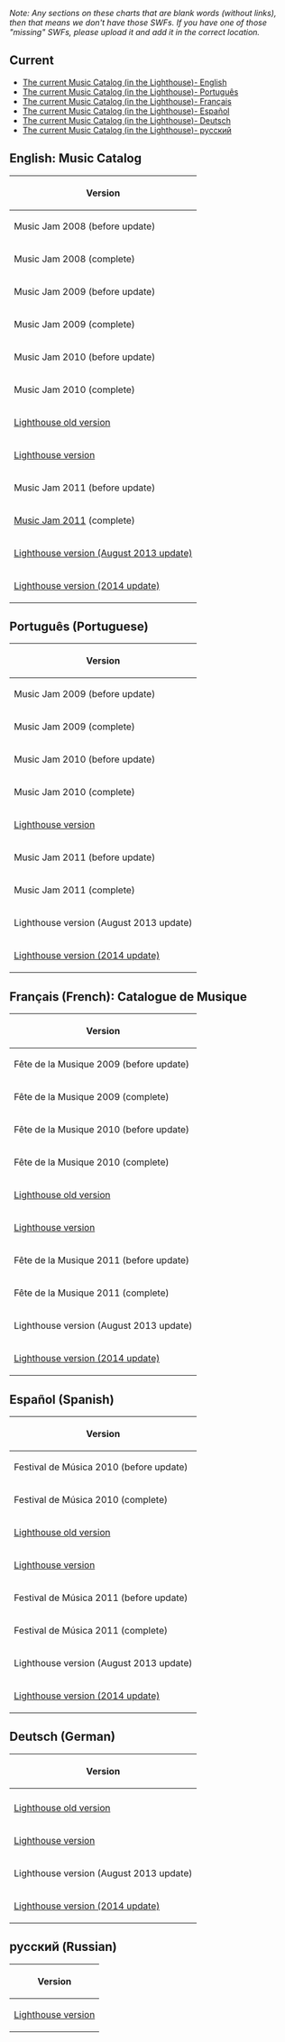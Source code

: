 ''Note: Any sections on these charts that are blank words (without links), then that means we don't have those SWFs. If you have one of those "missing" SWFs, please upload it and add it in the correct location.''

==Current==
*[http://media1.clubpenguin.com/play/v2/content/local/en/catalogues/light.swf The current Music Catalog (in the Lighthouse)- English]
*[http://media1.clubpenguin.com/play/v2/content/local/pt/catalogues/light.swf The current Music Catalog (in the Lighthouse)- Português]
*[http://media1.clubpenguin.com/play/v2/content/local/fr/catalogues/light.swf The current Music Catalog (in the Lighthouse)- Français]
*[http://media1.clubpenguin.com/play/v2/content/local/es/catalogues/light.swf The current Music Catalog (in the Lighthouse)- Español]
*[http://media1.clubpenguin.com/play/v2/content/local/de/catalogues/light.swf The current Music Catalog (in the Lighthouse)- Deutsch]
*[http://media1.clubpenguin.com/play/v2/content/local/ru/catalogues/light.swf The current Music Catalog (in the Lighthouse)- русский]

==English: Music Catalog==



<center>
{|class="wikitable" border="1"
!Version
|-
|Music Jam 2008 (before update)
|-
|Music Jam 2008 (complete)
|-
|Music Jam 2009 (before update)
|-
|Music Jam 2009 (complete)
|-
|Music Jam 2010 (before update)
|-
|Music Jam 2010 (complete)
|-
|[[Media:Lighthousecatalog.swf|Lighthouse old version]]
|-
|[[Media:ENCataloguesLight.swf|Lighthouse version]]
|-
|Music Jam 2011 (before update)
|-
|[[Media:MusicJam2011CatalogParty.swf|Music Jam 2011]] (complete)
|-
|[[Media:AugustNewMusicCatalog13.swf|Lighthouse version (August 2013 update)]]
|-
|[[Media:ENCataloguesLight2014.swf|Lighthouse version (2014 update)]]
|}
</center>

==Português (Portuguese)==

<center>
{|class="wikitable" border="1"
!Version
|-
|Music Jam 2009 (before update)
|-
|Music Jam 2009 (complete)
|-
|Music Jam 2010 (before update)
|-
|Music Jam 2010 (complete)
|-
|[[Media:PTCataloguesLight.swf|Lighthouse version]]
|-
|Music Jam 2011 (before update)
|-
|Music Jam 2011 (complete)
|-
|Lighthouse version (August 2013 update)
|-
|[[Media:PTCataloguesLight2014.swf|Lighthouse version (2014 update)]]
|}
</center>

==Français (French): Catalogue de Musique==

<center>
{|class="wikitable" border="1"
!Version
|-
|Fête de la Musique 2009 (before update)
|-
|Fête de la Musique 2009 (complete)
|-
|Fête de la Musique 2010 (before update)
|-
|Fête de la Musique 2010 (complete)
|-
|[[Media:MusicCatalog08091011PT.swf|Lighthouse old version]]
|-
|[[Media:FRCataloguesLight.swf|Lighthouse version]]
|-
|Fête de la Musique 2011 (before update)
|-
|Fête de la Musique 2011 (complete)
|-
|Lighthouse version (August 2013 update)
|-
|[[Media:FRCataloguesLight2014.swf|Lighthouse version (2014 update)]]
|}
</center>

==Español (Spanish)==

<center>
{|class="wikitable" border="1"
!Version
|-
|Festival de Música 2010 (before update)
|-
|Festival de Música 2010 (complete)
|-
|[[Media:MusicCatalog08091011ES.swf|Lighthouse old version]]
|-
|[[Media:ESCataloguesLight.swf|Lighthouse version]]
|-
|Festival de Música 2011 (before update)
|-
|Festival de Música 2011 (complete)
|-
|Lighthouse version (August 2013 update)
|-
|[[Media:ESCataloguesLight2014.swf|Lighthouse version (2014 update)]]
|}
</center>

==Deutsch (German)==

<center>
{|class="wikitable" border="1"
!Version
|-
|-
|[[Media:MusicCatalog08091011DE.swf|Lighthouse old version]]
|-
|[[Media:DECataloguesLight.swf|Lighthouse version]]
|-
|Lighthouse version (August 2013 update)
|-
|[[Media:DECataloguesLight2014.swf|Lighthouse version (2014 update)]]
|}
</center>

==русский (Russian)==

<center>
{|class="wikitable" border="1"
!Version
|-
|[[Media:RUCataloguesLight.swf|Lighthouse version]]
|}
</center>